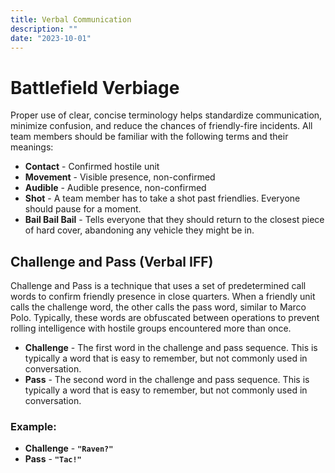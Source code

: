 ```yaml
---
title: Verbal Communication
description: ""
date: "2023-10-01"
---
```


# Battlefield Verbiage
Proper use of clear, concise terminology helps standardize communication, minimize confusion, and reduce the chances of friendly-fire incidents. All team members should be familiar with the following terms and their meanings:

- **Contact** - Confirmed hostile unit
- **Movement** - Visible presence, non-confirmed
- **Audible** - Audible presence, non-confirmed
- **Shot** - A team member has to take a shot past friendlies. Everyone should pause for a moment. 
- **Bail Bail Bail** - Tells everyone that they should return to the closest piece of hard cover, abandoning any vehicle they might be in. 

## Challenge and Pass (Verbal IFF)
Challenge and Pass is a technique that uses a set of predetermined call words to confirm friendly presence in close quarters. When a friendly unit calls the challenge word, the other calls the pass word, similar to Marco Polo. Typically, these words are obfuscated between operations to prevent rolling intelligence with hostile groups encountered more than once.

- **Challenge** - The first word in the challenge and pass sequence. This is typically a word that is easy to remember, but not commonly used in conversation.
- **Pass** - The second word in the challenge and pass sequence. This is typically a word that is easy to remember, but not commonly used in conversation.

### Example:
- **Challenge** - **`"Raven?"`**
- **Pass** - **`"Tac!"`**
